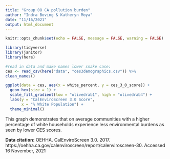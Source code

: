 ```yaml
---
title: "Group 08 CA pollution burden"
author: "Indra Boving & Katheryn Moya"
date: "11/16/2021"
output: html_document
---
```


```r
knitr::opts_chunk$set(echo = FALSE, message = FALSE, warning = FALSE)

library(tidyverse)
library(janitor)
library(here)

```

```r
#read in data and make names lower snake case: 
ces <- read_csv(here("data", "ces3demographics.csv")) %>% 
clean_names()
```

```r
ggplot(data = ces, aes(x = white_percent, y = ces_3_0_score)) +
  geom_hex(size = 1) +
  scale_fill_gradient(low = "olivedrab1", high = "olivedrab4") +
  labs(y = "CalEnviroScreen 3.0 Score", 
       x = "% White Population") +
  theme_minimal()
```

This graph demonstrates that on average communities with a higher percentage of white households experience less environmental burdens as seen by lower CES scores.

**Data citation:** OEHHA. CalEnviroScreen 3.0. 2017. https://oehha.ca.gov/calenviroscreen/report/calenviroscreen-30. Accessed 16 November, 2021